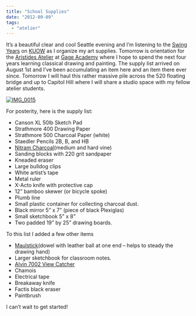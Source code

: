 ```yaml
---
title: "School Supplies"
date: "2012-09-09"
tags: 
  - "atelier"
---
```


It’s a beautiful clear and cool Seattle evening and I’m listening to the [Swing Years](http://www.kuow.org/swing_years.php) on [KUOW](http://www.kuow.org/index.php) as I organize my art supplies. Tomorrow is orientation for the [Aristides Atelier](http://www.aristidesatelier.com/) at [Gage Academy](http://www.gageacademy.org/) where I hope to spend the next four years learning classical drawing and painting. The supply list arrived on August 1st and I’ve been accumulating an item here and an item there ever since. Tomorrow I will haul this rather massive pile across the 520 floating bridge and up to Capitol Hill where I will share a studio space with my fellow atelier students.

[![IMG_0015](http://www.michaeljhopcroft.com/wp-content/uploads/2012/09/IMG_0015_thumb.jpg "IMG_0015")](http://www.michaeljhopcroft.com/wp-content/uploads/2012/09/IMG_0015.jpg)

For posterity, here is the supply list:

- Canson XL 50lb Sketch Pad
- Strathmore 400 Drawing Paper
- Strathmore 500 Charcoal Paper (white)
- Staedler Pencils 2B, B, and HB
- [Nitram Charcoal](http://nitramcharcoal.com/)(medium and hard vine)
- Sanding blocks with 220 grit sandpaper
- Kneaded eraser
- Large bulldog clips
- White artist’s tape
- Metal ruler
- X-Acto knife with protective cap
- 12” bamboo skewer (or bicycle spoke)
- Plumb line
- Small plastic container for collecting charcoal dust.
- Black mirror 5” x 7” (piece of black Plexiglas)
- Small sketchbook 5” x 8”
- Two padded 19” by 25” drawing boards.

To this list I added a few other items

- [Maulstick](http://en.wikipedia.org/wiki/Maulstick)(dowel with leather ball at one end – helps to steady the drawing hand)
- Larger sketchbook for classroom notes.
- [Alvin 7002 View Catcher](http://www.alvinco.com/Shop/Products.aspx?IID=20174)
- Chamois
- Electrical tape
- Breakaway knife
- Factis black eraser
- Paintbrush

I can’t wait to get started!
